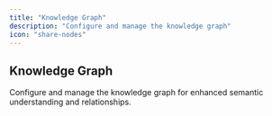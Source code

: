 ```yaml
---
title: "Knowledge Graph"
description: "Configure and manage the knowledge graph"
icon: "share-nodes"
---
```


## Knowledge Graph

Configure and manage the knowledge graph for enhanced semantic understanding and relationships.
